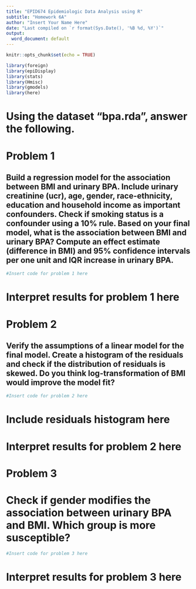 ```yaml
---
title: "EPID674 Epidemiologic Data Analysis using R"
subtitle: "Homework 6A"
author: "Insert Your Name Here"
date: "Last compiled on `r format(Sys.Date(), '%B %d, %Y')`"
output:
  word_document: default
---
```



```r
knitr::opts_chunk$set(echo = TRUE)

library(foreign)
library(epiDisplay)
library(stats)
library(Hmisc)
library(gmodels)
library(here)
```

# Using the dataset “bpa.rda”, answer the following. 


# Problem 1
## Build a regression model for the association between BMI and urinary BPA. Include urinary creatinine (ucr), age, gender, race-ethnicity, education and household income as important confounders. Check if smoking status is a confounder using a 10% rule. Based on your final model, what is the association between BMI and urinary BPA? Compute an effect estimate (difference in BMI) and 95% confidence intervals per one unit and IQR increase in urinary BPA. 

```r
#Insert code for problem 1 here
```
# Interpret results for problem 1 here

# Problem 2
## Verify the assumptions of a linear model for the final model. Create a histogram of the residuals and check if the distribution of residuals is skewed. Do you think log-transformation of BMI would improve the model fit?

```r
#Insert code for problem 2 here
```
# Include residuals histogram here
# Interpret results for problem 2 here

# Problem 3
# Check if gender modifies the association between urinary BPA and BMI. Which group is more susceptible?
```r
#Insert code for problem 3 here
```
# Interpret results for problem 3 here


